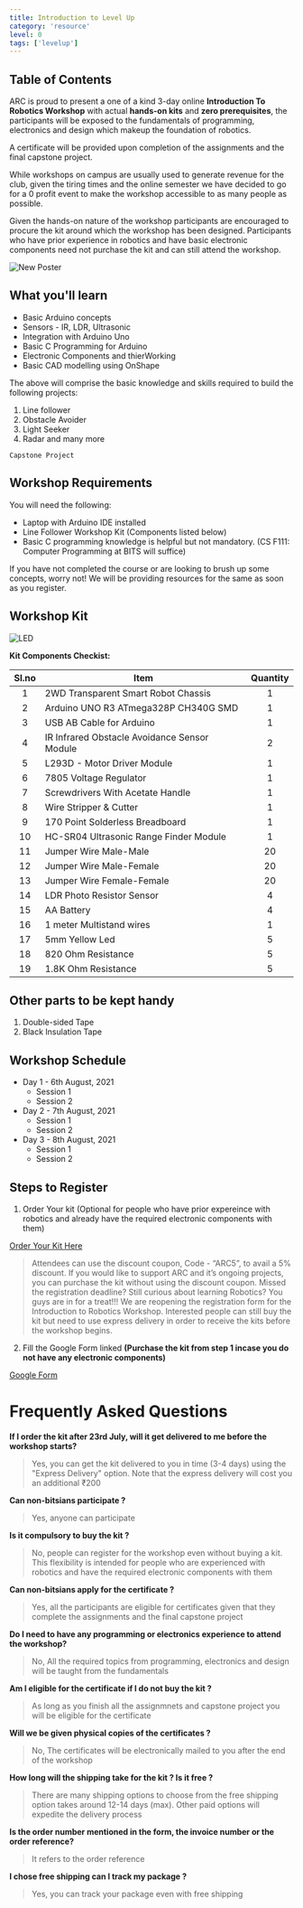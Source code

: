 ```yaml
---
title: Introduction to Level Up
category: 'resource'
level: 0
tags: ['levelup']
---
```


## Table of Contents

ARC is proud to present a one of a kind 3-day online **Introduction To Robotics Workshop** with actual **hands-on kits** and **zero prerequisites**, the participants will be exposed to the fundamentals of programming, electronics and design which makeup the foundation of robotics.

A certificate will be provided upon completion of the assignments and the final capstone project.

While workshops on campus are usually used to generate revenue for the club, given the tiring times and the online semester we have decided to go for a 0 profit event to make the workshop accessible to as many people as possible.

Given the hands-on nature of the workshop participants are encouraged to procure the kit around which the workshop has been designed. Participants who have prior experience in robotics and have basic electronic components need not purchase the kit and can still attend the workshop.

<Image
  src='/static/images/resources/Day 0/Black and Red Playful TechIT Landscape Bi-Fold Brochure.png'
  alt='New Poster'
  width='auto'
  height='auto'
/>

## What you'll learn

- Basic Arduino concepts
- Sensors - IR, LDR, Ultrasonic
- Integration with Arduino Uno
- Basic C Programming for Arduino
- Electronic Components and thierWorking
- Basic CAD modelling using OnShape

The above will comprise the basic knowledge and skills required to build the following projects:

1. Line follower
2. Obstacle Avoider
3. Light Seeker
4. Radar and many more

`Capstone Project`

## Workshop Requirements

You will need the following:

- Laptop with Arduino IDE installed
- Line Follower Workshop Kit (Components listed below)
- Basic C programming knowledge is helpful but not mandatory. (CS F111: Computer Programming at BITS will suffice)

If you have not completed the course or are looking to brush up some concepts, worry not! We will be providing resources for the same as soon as you register.

## Workshop Kit

<Image
  src='/static/images/resources/Day 0/kit.jpg'
  alt='LED'
  width='auto'
  height='auto'
/>

**Kit Components Checkist:**

| Sl.no | Item                                         | Quantity |
| :---: | -------------------------------------------- | :------: |
|   1   | 2WD Transparent Smart Robot Chassis          |    1     |
|   2   | Arduino UNO R3 ATmega328P CH340G SMD         |    1     |
|   3   | USB AB Cable for Arduino                     |    1     |
|   4   | IR Infrared Obstacle Avoidance Sensor Module |    2     |
|   5   | L293D - Motor Driver Module                  |    1     |
|   6   | 7805 Voltage Regulator                       |    1     |
|   7   | Screwdrivers With Acetate Handle             |    1     |
|   8   | Wire Stripper & Cutter                       |    1     |
|   9   | 170 Point Solderless Breadboard              |    1     |
|  10   | HC-SR04 Ultrasonic Range Finder Module       |    1     |
|  11   | Jumper Wire Male-Male                        |    20    |
|  12   | Jumper Wire Male-Female                      |    20    |
|  13   | Jumper Wire Female-Female                    |    20    |
|  14   | LDR Photo Resistor Sensor                    |    4     |
|  15   | AA Battery                                   |    4     |
|  16   | 1 meter Multistand wires                     |    1     |
|  17   | 5mm Yellow Led                               |    5     |
|  18   | 820 Ohm Resistance                           |    5     |
|  19   | 1.8K Ohm Resistance                          |    5     |

## Other parts to be kept handy

1. Double-sided Tape
2. Black Insulation Tape

## Workshop Schedule

- Day 1 - 6th August, 2021
  - Session 1
  - Session 2
- Day 2 - 7th August, 2021
  - Session 1
  - Session 2
- Day 3 - 8th August, 2021
  - Session 1
  - Session 2

## Steps to Register

1. Order Your kit (Optional for people who have prior expereince with robotics and already have the required electronic components with them)

[ Order Your Kit Here ](https://rees52.com/chasis/5105-2wd-transparent-smart-motor-robot-car-chassis-kit-with-arduino-board-kt1339)

> Attendees can use the discount coupon, Code - “ARC5”, to avail a 5% discount. If you would like to support ARC and it’s ongoing projects, you can purchase the kit without using the discount coupon.
> Missed the registration deadline? Still curious about learning Robotics? You guys are in for a treat!!! We are reopening the registration form for the Introduction to Robotics Workshop. Interested people can still buy the kit but need to use express delivery in order to receive the kits before the workshop begins.

2. Fill the Google Form linked **(Purchase the kit from step 1 incase you do not have any electronic components)**

[ Google Form](https://forms.gle/94hF4R5tGgKZiAfK9)

# Frequently Asked Questions

**If I order the kit after 23rd July, will it get delivered to me before the workshop starts?**

> Yes, you can get the kit delivered to you in time (3-4 days) using the "Express Delivery" option. Note that the express delivery will cost you an additional ₹200

**Can non-bitsians participate ?**

> Yes, anyone can participate

**Is it compulsory to buy the kit ?**

> No, people can register for the workshop even without buying a kit. This flexibility is intended for people who are experienced with robotics and have the required electronic components with them

**Can non-bitsians apply for the certificate ?**

> Yes, all the participants are eligible for certificates given that they complete the assignments and the final capstone project

**Do I need to have any programming or electronics experience to attend the workshop?**

> No, All the required topics from programming, electronics and design will be taught from the fundamentals

**Am I eligible for the certificate if I do not buy the kit ?**

> As long as you finish all the assignmnets and capstone project you will be eligible for the certificate

**Will we be given physical copies of the certificates ?**

> No, The certificates will be electronically mailed to you after the end of the workshop

**How long will the shipping take for the kit ? Is it free ?**

> There are many shipping options to choose from the free shipping option takes around 12-14 days (max). Other paid options will expedite the delivery process

**Is the order number mentioned in the form, the invoice number or the order reference?**

> It refers to the order reference

**I chose free shipping can I track my package ?**

> Yes, you can track your package even with free shipping
